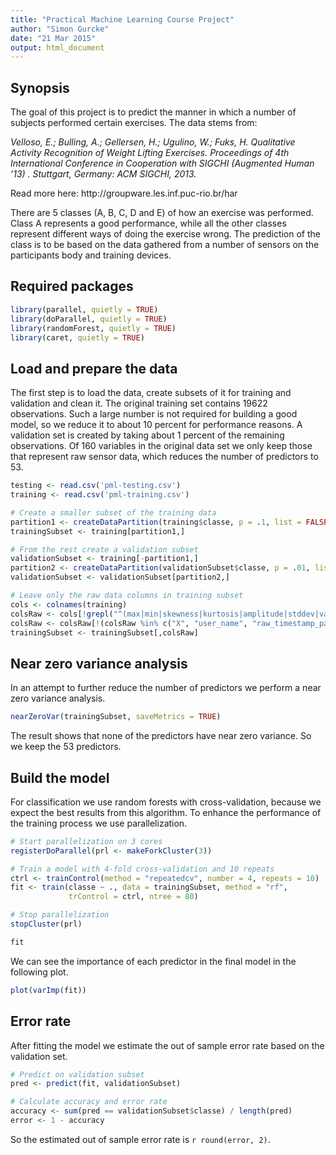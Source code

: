 ```yaml
---
title: "Practical Machine Learning Course Project"
author: "Simon Gurcke"
date: "21 Mar 2015"
output: html_document
---
```


## Synopsis

The goal of this project is to predict the manner in which a number of subjects performed certain exercises. The data stems from:

*Velloso, E.; Bulling, A.; Gellersen, H.; Ugulino, W.; Fuks, H. Qualitative Activity Recognition of Weight Lifting Exercises. Proceedings of 4th International Conference in Cooperation with SIGCHI (Augmented Human '13) . Stuttgart, Germany: ACM SIGCHI, 2013.*

Read more here: http://groupware.les.inf.puc-rio.br/har

There are 5 classes (A, B, C, D and E) of how an exercise was performed. Class A represents a good performance, while all the other classes represent different ways of doing the exercise wrong. The prediction of the class is to be based on the data gathered from a number of sensors on the participants body and training devices.

## Required packages

```r
library(parallel, quietly = TRUE)
library(doParallel, quietly = TRUE)
library(randomForest, quietly = TRUE)
library(caret, quietly = TRUE)
```

## Load and prepare the data

The first step is to load the data, create subsets of it for training and validation and clean it. The original training set contains 19622 observations. Such a large number is not required for building a good model, so we reduce it to about 10 percent for performance reasons. A validation set is created by taking about 1 percent of the remaining observations. Of 160 variables in the original data set we only keep those that represent raw sensor data, which reduces the number of predictors to 53.

```r
testing <- read.csv('pml-testing.csv')
training <- read.csv('pml-training.csv')

# Create a smaller subset of the training data
partition1 <- createDataPartition(training$classe, p = .1, list = FALSE)
trainingSubset <- training[partition1,]

# From the rest create a validation subset
validationSubset <- training[-partition1,]
partition2 <- createDataPartition(validationSubset$classe, p = .01, list = FALSE)
validationSubset <- validationSubset[partition2,]

# Leave only the raw data columns in training subset
cols <- colnames(training)
colsRaw <- cols[!grepl("^(max|min|skewness|kurtosis|amplitude|stddev|var|avg)_", cols)]
colsRaw <- colsRaw[!(colsRaw %in% c("X", "user_name", "raw_timestamp_part_1", "raw_timestamp_part_2", "cvtd_timestamp", "new_window", "num_window"))]
trainingSubset <- trainingSubset[,colsRaw]
```

## Near zero variance analysis

In an attempt to further reduce the number of predictors we perform a near zero variance analysis.

```r
nearZeroVar(trainingSubset, saveMetrics = TRUE)
```

The result shows that none of the predictors have near zero variance. So we keep the 53 predictors.

## Build the model

For classification we use random forests with cross-validation, because we expect the best results from this algorithm. To enhance the performance of the training process we use parallelization.

```r
# Start parallelization on 3 cores
registerDoParallel(prl <- makeForkCluster(3))

# Train a model with 4-fold cross-validation and 10 repeats
ctrl <- trainControl(method = "repeatedcv", number = 4, repeats = 10)
fit <- train(classe ~ ., data = trainingSubset, method = "rf",
             trControl = ctrl, ntree = 80)

# Stop parallelization
stopCluster(prl)

fit
```

We can see the importance of each predictor in the final model in the following plot.

```r
plot(varImp(fit))
````

## Error rate

After fitting the model we estimate the out of sample error rate based on the validation set.

```r
# Predict on validation subset
pred <- predict(fit, validationSubset)

# Calculate accuracy and error rate
accuracy <- sum(pred == validationSubset$classe) / length(pred)
error <- 1 - accuracy
```

So the estimated out of sample error rate is `r round(error, 2)`.